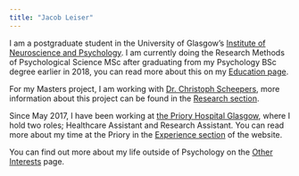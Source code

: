 ```yaml
---
title: "Jacob Leiser"
---
```


I am a postgraduate student in the University of Glasgow's
[Institute of Neuroscience and Psychology](http://www.gla.ac.uk/researchinstitutes/neurosciencepsychology/). I am currently doing the Research Methods of Psychological Science MSc after graduating from my Psychology BSc degree earlier in 2018, you can read more about this on my [Education page](edu.html).

For my Masters project, I am working with [Dr. Christoph Scheepers](https://www.gla.ac.uk/researchinstitutes/neurosciencepsychology/staff/christophscheepers/), more information about this project can be found in the [Research section](research.html).

Since May 2017, I have been working at [the Priory Hospital Glasgow](https://www.priorygroup.com/locations/priory-hospital-glasgow), where I hold two roles; Healthcare Assistant and Research Assistant. You can read more about my time at the Priory in the [Experience section](exp.html) of the website.

You can find out more about my life outside of Psychology on the [Other Interests](int.html) page.